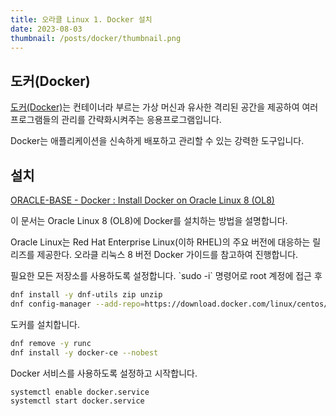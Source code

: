 ```yaml
---
title: 오라클 Linux 1. Docker 설치
date: 2023-08-03
thumbnail: /posts/docker/thumbnail.png
---
```


## 도커(Docker)

<u>도커(Docker)</u>는 컨테이너라 부르는 가상 머신과 유사한 격리된 공간을 제공하여 여러 프로그램들의 관리를 간략화시켜주는 응용프로그램입니다.

<Callout type='info'>
  Docker는 애플리케이션을 신속하게 배포하고 관리할 수 있는 강력한 도구입니다.
</Callout>

## 설치

[ORACLE-BASE - Docker : Install Docker on Oracle Linux 8 (OL8)](https://oracle-base.com/articles/linux/docker-install-docker-on-oracle-linux-ol8)

이 문서는 Oracle Linux 8 (OL8)에 Docker를 설치하는 방법을 설명합니다.

Oracle Linux는 Red Hat Enterprise Linux(이하 RHEL)의 주요 버전에 대응하는 릴리즈를 제공한다. 오라클 리눅스 8 버전 Docker 가이드를 참고하여 진행합니다.

<Callout type='warn'>
  필요한 모든 저장소를 사용하도록 설정합니다. `sudo -i` 명령어로 root 계정에 접근 후
</Callout>

```bash
dnf install -y dnf-utils zip unzip
dnf config-manager --add-repo=https://download.docker.com/linux/centos/docker-ce.repo
```

도커를 설치합니다.

```bash
dnf remove -y runc
dnf install -y docker-ce --nobest
```

Docker 서비스를 사용하도록 설정하고 시작합니다.

```bash
systemctl enable docker.service
systemctl start docker.service
```